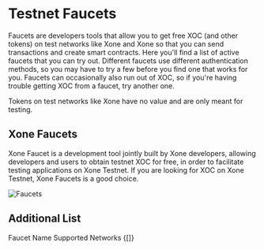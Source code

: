 
# Testnet Faucets

Faucets are developers tools that allow you to get free XOC (and other tokens) on test networks like Xone and Xone so that you can send transactions and create smart contracts. Here you'll find a list of active faucets that you can try out. Different faucets use different authentication methods, so you may have to try a few before you find one that works for you. Faucets can occasionally also run out of XOC, so if you're having trouble getting XOC from a faucet, try another one.

<Callout type="warning" emoji="⚠️">
  Tokens on test networks like Xone have no value and are only meant for testing.
</Callout>

## Xone Faucets

<Link className='text-primaryHue' isExternal showAnchorIcon href="https://faucet.xone.plus/">Xone Faucet</Link> is a development tool jointly built by Xone developers, allowing developers and users to obtain testnet XOC for free, in order to facilitate testing applications on Xone Testnet. If you are looking for XOC on Xone Testnet, Xone Faucets is a good choice.

![Faucets](public/images/Faucet.png)

## Additional List

  <Table className="mt-2" removeWrapper aria-label="Example empty table">
    <TableHeader>
      <TableColumn>Faucet Name</TableColumn>
      <TableColumn>Supported Networks</TableColumn>
    </TableHeader>
    <TableBody emptyContent={"Under Construction"}>{[]}</TableBody>
  </Table>